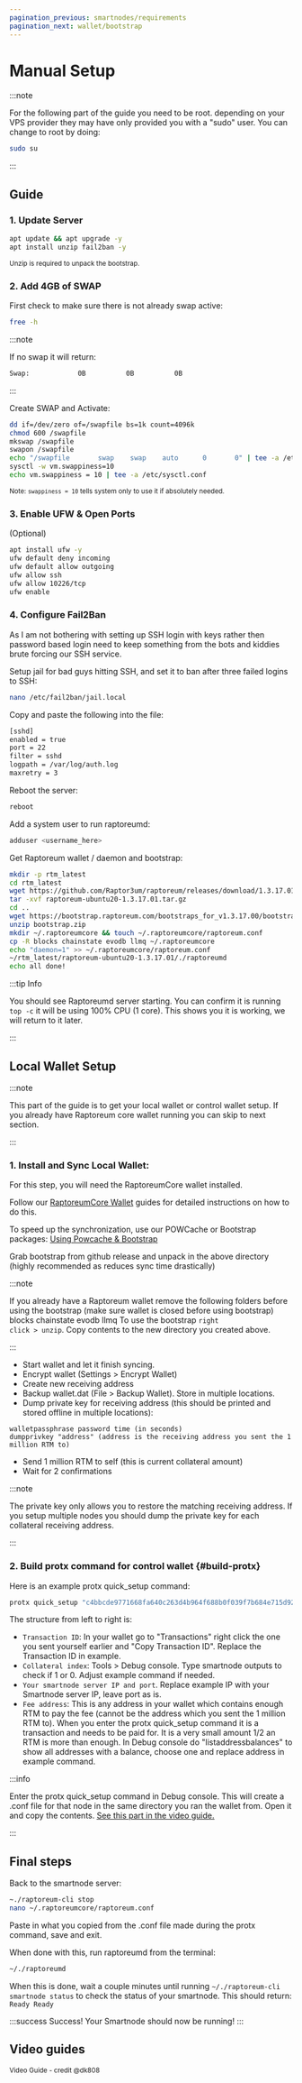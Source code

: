 ```yaml
---
pagination_previous: smartnodes/requirements
pagination_next: wallet/bootstrap
---
```



# Manual Setup

:::note

For the following part of the guide you need to be root. depending on your VPS provider they may have only provided you with a "sudo" user. You can change to root by doing:

```bash
sudo su
```

:::

## Guide

### 1. Update Server

```bash
apt update && apt upgrade -y
apt install unzip fail2ban -y
```

<sub>Unzip is required to unpack the bootstrap.</sub>

### 2. Add 4GB of SWAP

First check to make sure there is not already swap active:

```bash
free -h
```

:::note

If no swap it will return:

```bash
Swap:            0B          0B          0B
```

:::

Create SWAP and Activate:

```bash
dd if=/dev/zero of=/swapfile bs=1k count=4096k
chmod 600 /swapfile
mkswap /swapfile
swapon /swapfile
echo "/swapfile       swap    swap    auto      0       0" | tee -a /etc/fstab
sysctl -w vm.swappiness=10
echo vm.swappiness = 10 | tee -a /etc/sysctl.conf
```

<div class="alert alert--info" role="alert">
  <sub>
    Note: <code>swappiness = 10</code> tells system only to use it if absolutely
    needed.
  </sub>
</div>

### 3. Enable UFW & Open Ports

(Optional)

```bash
apt install ufw -y
ufw default deny incoming
ufw default allow outgoing
ufw allow ssh
ufw allow 10226/tcp
ufw enable
```

### 4. Configure Fail2Ban

As I am not bothering with setting up SSH login with keys rather then password based login need to keep something from the bots and kiddies brute forcing our SSH service.

Setup jail for bad guys hitting SSH, and set it to ban after three failed logins to SSH:

```bash
nano /etc/fail2ban/jail.local
```

Copy and paste the following into the file:

```bash
[sshd]
enabled = true
port = 22
filter = sshd
logpath = /var/log/auth.log
maxretry = 3
```

Reboot the server:

```bash
reboot
```

Add a system user to run raptoreumd:

```bash
adduser <username_here>
```

Get Raptoreum wallet / daemon and bootstrap:

```bash
mkdir -p rtm_latest
cd rtm_latest
wget https://github.com/Raptor3um/raptoreum/releases/download/1.3.17.01/raptoreum-ubuntu20-1.3.17.01.tar.gz
tar -xvf raptoreum-ubuntu20-1.3.17.01.tar.gz
cd ..
wget https://bootstrap.raptoreum.com/bootstraps_for_v1.3.17.00/bootstrap.zip
unzip bootstrap.zip
mkdir ~/.raptoreumcore && touch ~/.raptoreumcore/raptoreum.conf
cp -R blocks chainstate evodb llmq ~/.raptoreumcore
echo "daemon=1" >> ~/.raptoreumcore/raptoreum.conf
~/rtm_latest/raptoreum-ubuntu20-1.3.17.01/./raptoreumd
echo all done!
```

:::tip Info

You should see Raptoreumd server starting. You can confirm it is running <code>top -c</code> it will be using 100% CPU (1 core). This shows you it is working, we will return to it later.

:::

## Local Wallet Setup

:::note

This part of the guide is to get your local wallet or control wallet setup. If you already have Raptoreum core wallet running you can skip to next section.

:::

### 1. Install and Sync Local Wallet:

For this step, you will need the RaptoreumCore wallet installed. 

Follow our [RaptoreumCore Wallet](/docs/wallet/) guides for detailed instructions on how to do this.

To speed up the synchronization, use our POWCache or Bootstrap packages: [Using Powcache & Bootstrap](docs/wallet/bootstrap)

Grab bootstrap from github release and unpack in the above directory (highly recommended as reduces sync time drastically)

:::note

If you already have a Raptoreum wallet remove the following folders before using the bootstrap (make sure wallet is closed before using bootstrap)
blocks
chainstate
evodb
llmq
To use the bootstrap <code>right click > unzip</code>. Copy contents to the new directory you created above.

:::

- Start wallet and let it finish syncing.
- Encrypt wallet (Settings > Encrypt Wallet)
- Create new receiving address
- Backup wallet.dat (File > Backup Wallet). Store in multiple locations.
- Dump private key for receiving address (this should be printed and stored offline in multiple locations):

```
walletpassphrase password time (in seconds)
dumpprivkey "address" (address is the receiving address you sent the 1 million RTM to)
```

- Send 1 million RTM to self (this is current collateral amount)
- Wait for 2 confirmations

:::note

The private key only allows you to restore the matching receiving address. If you setup multiple nodes you should dump the private key for each collateral receiving address.

:::

### 2. Build protx command for control wallet {#build-protx}

Here is an example protx quick_setup command:

```bash
protx quick_setup "c4bbcde9771668fa640c263d4b964f688b0f039f7b684e715d92e4012369fea6" "1" "194.113.73.87:10226" "RFbWv94ZfueciwVVpHLMdqFayaXAS4sBxP"
```

The structure from left to right is:

- <code>Transaction ID</code>: In your wallet go to "Transactions" right click
  the one you sent yourself earlier and "Copy Transaction ID". Replace the
  Transaction ID in example.
- <code>Collateral index</code>: Tools > Debug console. Type smartnode outputs
  to check if 1 or 0. Adjust example command if needed.
- <code>Your smartnode server IP and port</code>. Replace example IP with your
  Smartnode server IP, leave port as is.
- <code>Fee address</code>: This is any address in your wallet which contains
  enough RTM to pay the fee (cannot be the address which you sent the 1 million
  RTM to). When you enter the protx quick_setup command it is a transaction and
  needs to be paid for. It is a very small amount 1/2 an RTM is more than
  enough. In Debug console do "listaddressbalances" to show all addresses with a
  balance, choose one and replace address in example command.

:::info

Enter the protx quick_setup command in Debug console. This will create a .conf file for that node in the same directory you ran the wallet from. Open it and copy the contents. <u>[See this part in the video guide.](https://youtu.be/55ot-iT2GFc?t=1196)</u>

:::

## Final steps

Back to the smartnode server:

```bash
~./raptoreum-cli stop
nano ~/.raptoreumcore/raptoreum.conf
```

Paste in what you copied from the .conf file made during the protx command, save and exit.

When done with this, run raptoreumd from the terminal:

```bash
~/./raptoreumd
```

When this is done, wait a couple minutes until running `~/./raptoreum-cli smartnode status` to check the status of your smartnode. This should return: `Ready Ready`

:::success Success!
Your Smartnode should now be running!
:::

## Video guides

<ReactPlayer
  playing
  controls
  url="https://www.youtube.com/watch?v=55ot-iT2GFc"
  playing={false}
/>
<sub>Video Guide - credit @dk808</sub>